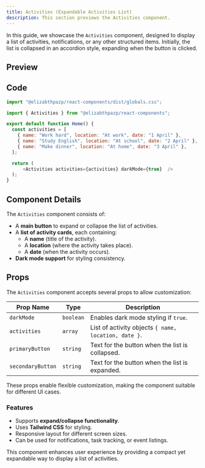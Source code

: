 ```yaml
---
title: Activities (Expandable Activities List)
description: This section previews the Activities component.
---
```


In this guide, we showcase the `Activities` component, designed to display a list of activities, notifications, or any other structured items. Initially, the list is collapsed in an accordion style, expanding when the button is clicked.

## Preview

<ActivitiesC>
</ActivitiesC>

## Code

```javascript
import "@elizabthpazp/react-components/dist/globals.css";
```

```javascript
import { Activities } from "@elizabthpazp/react-components"; 

export default function Home() {  
  const activities = [
    { name: "Work hard", location: "At work", date: "1 April" },
    { name: "Study English", location: "At school", date: "2 April" },
    { name: "Make dinner", location: "At home", date: "3 April" },
  ];

  return ( 
      <Activities activities={activities} darkMode={true}  />    
  );
}
```

## Component Details

The `Activities` component consists of:
- A **main button** to expand or collapse the list of activities.
- A **list of activity cards**, each containing:
  - A **name** (title of the activity).
  - A **location** (where the activity takes place).
  - A **date** (when the activity occurs).
- **Dark mode support** for styling consistency.

## Props

The `Activities` component accepts several props to allow customization:

| Prop Name      | Type       | Description |
|---------------|-----------|-------------|
| `darkMode`    | `boolean` | Enables dark mode styling if `true`. |
| `activities`  | `array`   | List of activity objects `{ name, location, date }`. |
| `primaryButton` | `string`  | Text for the button when the list is collapsed. |
| `secondaryButton` | `string`  | Text for the button when the list is expanded. |

These props enable flexible customization, making the component suitable for different UI cases.

### Features
- Supports **expand/collapse functionality**.
- Uses **Tailwind CSS** for styling.
- Responsive layout for different screen sizes.
- Can be used for notifications, task tracking, or event listings.

This component enhances user experience by providing a compact yet expandable way to display a list of activities.